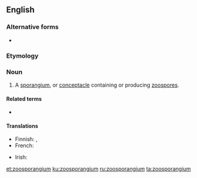 ==English==

===Alternative forms===
* {{l|en|zoösporangium}}

===Etymology===
{{prefix|zoo|sporangium|lang=en}}

===Noun===
{{en-noun|zoosporangia}}

# {{lb|en|botany}} A [[sporangium]], or [[conceptacle]] containing or producing [[zoospore]]s.

====Related terms====
* {{l|en|zoospore}}

====Translations====
{{trans-top|a sporangium, or conceptacle containing or producing zoospores}}
* Finnish: {{t|fi|parveiluitiöpesäke}}, {{t|fi|zoosporangio}}
* French: {{t+|fr|zoosporange|m}}
{{trans-mid}}
* Irish: {{t|ga|zóspóragán|m}}
{{trans-bottom}}

[[et:zoosporangium]]
[[ku:zoosporangium]]
[[ru:zoosporangium]]
[[ta:zoosporangium]]